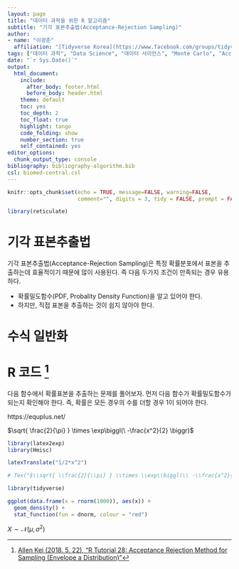 ```yaml
---
layout: page
title: "데이터 과학을 위한 R 알고리즘"
subtitle: "기각 표본추출법(Acceptance-Rejection Sampling)"
author:
- name: "이광춘"
  affiliation: "[Tidyverse Korea](https://www.facebook.com/groups/tidyverse/)"
tags: ["데이터 과학", "Data Science", "데이터 사이언스", "Monte Carlo", "Acceptance-Rejection Sampling", "과학기술"]
date: "`r Sys.Date()`"
output:
  html_document: 
    include:
      after_body: footer.html
      before_body: header.html
    theme: default
    toc: yes
    toc_depth: 2
    toc_float: true
    highlight: tango
    code_folding: show
    number_section: true
    self_contained: yes
editor_options: 
  chunk_output_type: console
bibliography: bibliography-algorithm.bib
csl: biomed-central.csl
---
```


```r
knitr::opts_chunk$set(echo = TRUE, message=FALSE, warning=FALSE,
                      comment="", digits = 3, tidy = FALSE, prompt = FALSE, fig.align = 'center')

library(reticulate)
```

# 기각 표본추출법 {#rejection-method}

기각 표본추출법(Acceptance-Rejection Sampling)은 특정 확률분포에서 표본을 추출하는데 효율적이기 때문에 많이 사용된다. 즉 다음 두가지 조건이 만족되는 경우 유용하다.

-   확률밀도함수(PDF, Probality Density Function)을 알고 있어야 한다.
-   하지만, 직접 표본을 추출하는 것이 쉽지 않아야 한다.

# 수식 일반화 {#math-rejection}

# R 코드 [^kai-rejection] {#rejection-r-code}

[^kai-rejection]: [Allen Kei (2018. 5. 22), "R Tutorial 28: Acceptance Rejection Method for Sampling (Envelope a Distribution)"](https://www.youtube.com/watch?v=WFswb-zLe4Y)

다음 함수에서 확률표본을 추출하는 문제를 풀어보자. 
먼저 다음 함수가 확률밀도함수가 되는지 확인해야 한다. 즉, 확률은 모든 경우의 수를 더할 경우 1이 되어야 한다.

https://equplus.net/

$\sqrt{ \frac{2}{\pi} } \times \exp\biggl(\ -\frac{x^2}{2} \biggr)$

```r
library(latex2exp)
library(Hmisc)

latexTranslate("1/2*x^2")

# Tex("$\\sqrt{ \\frac{2}{\\pi} } \\times \\exp\\biggl(\\ -\\frac{x^2}{2} \\biggr)$", output='expression')

```


```r
library(tidyverse)

ggplot(data.frame(x = rnorm(1000)), aes(x)) +
  geom_density() +
  stat_function(fun = dnorm, colour = "red")
```



$X \sim \mathcal{N}(\mu,\,\sigma^{2})$



